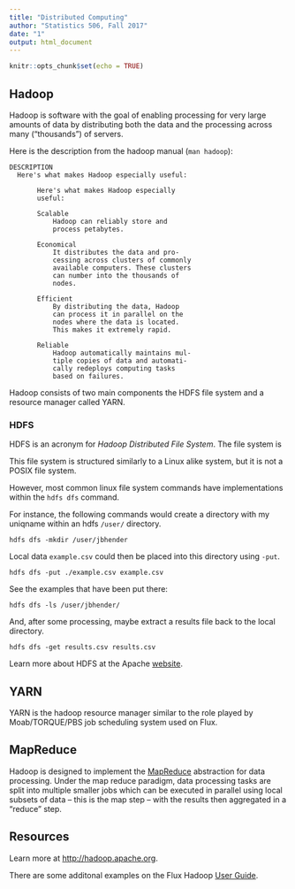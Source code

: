 ```yaml
---
title: "Distributed Computing"
author: "Statistics 506, Fall 2017"
date: "1"
output: html_document
---
```


```r
knitr::opts_chunk$set(echo = TRUE)
```

## Hadoop

Hadoop is software with the goal of enabling processing for very large amounts of data by distributing both the data and the processing across many ("thousands") of servers.  

Here is the description from the hadoop manual (`man hadoop`):

```
DESCRIPTION
  Here's what makes Hadoop especially useful:

       Here's what makes Hadoop especially
       useful:

       Scalable
           Hadoop can reliably store and
           process petabytes.

       Economical
           It distributes the data and pro‐
           cessing across clusters of commonly
           available computers. These clusters
           can number into the thousands of
           nodes.

       Efficient
           By distributing the data, Hadoop
           can process it in parallel on the
           nodes where the data is located.
           This makes it extremely rapid.

       Reliable
           Hadoop automatically maintains mul‐
           tiple copies of data and automati‐
           cally redeploys computing tasks
           based on failures.
```

Hadoop consists of two main components the HDFS file system and a resource manager called
YARN.

### HDFS

HDFS is an acronym for *Hadoop Distributed File System*.  The file system is 

This file system is structured similarly to a Linux alike system, but it is not a POSIX file system.  

However, most common linux file system commands have implementations within the `hdfs dfs` command. 

For instance, the following commands would create a directory with my uniqname within an hdfs `/user/` directory.

```
hdfs dfs -mkdir /user/jbhender
```

Local data `example.csv` could then be placed into this directory using `-put`.

```
hdfs dfs -put ./example.csv example.csv
```

See the examples that have been put there: 

```
hdfs dfs -ls /user/jbhender/
```

And, after some processing, maybe extract a results file back to the local directory.

```
hdfs dfs -get results.csv results.csv
```
Learn more about HDFS at the Apache [website](http://hadoop.apache.org/docs/r2.5.2/hadoop-project-dist/hadoop-common/FileSystemShell.html).


## YARN

YARN is the hadoop resource manager similar to the role played by Moab/TORQUE/PBS job scheduling system used on Flux.

## MapReduce

Hadoop is designed to implement the [MapReduce](https://en.wikipedia.org/wiki/MapReduce) abstraction for data processing.  Under the map reduce paradigm, data processing tasks are split into multiple smaller jobs which can be executed in parallel using local subsets of data -- this is the map step -- with the results then aggregated in a "reduce" step. 

## Resources

Learn more at [http://hadoop.apache.org](http://hadoop.apache.org).

There are some additonal examples on the 
Flux Hadoop [User Guide](http://arc-ts.umich.edu/hadoop-user-guide/). 

